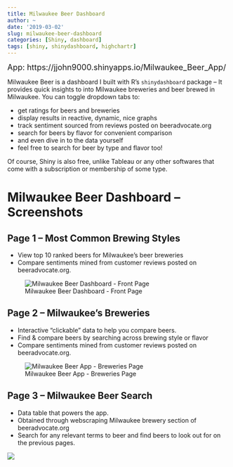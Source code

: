 ```yaml
---
title: Milwaukee Beer Dashboard
author: ~
date: '2019-03-02'
slug: milwaukee-beer-dashboard
categories: [Shiny, dashboard]
tags: [shiny, shinydashboard, highchartr]
---
```

<font size = 4> App: https://jjohn9000.shinyapps.io/Milwaukee_Beer_App/ </font>

Milwaukee Beer is a dashboard I built with R's `shinydashboard` package -- It  provides quick insights to into Milwaukee breweries and beer brewed in Milwaukee. You can toggle dropdown tabs to:

* get ratings for beers and breweries
* display results in reactive, dynamic, nice graphs
* track sentiment sourced from reviews posted on beeradvocate.org
* search for beers by flavor for convenient comparison
* and even dive in to the data yourself
* feel free to search for beer by type and flavor too! 

Of course, Shiny is also free, unlike Tableau or any other softwares that come with a subscription or membership of some type. 

# Milwaukee Beer Dashboard -- Screenshots #

## Page 1 --  Most Common Brewing Styles ##

* View top 10 ranked beers for Milwaukee's beer breweries
* Compare sentiments mined from customer reviews posted on beeradvocate.org.

![Milwaukee Beer Dashboard - Front Page](/post/2019-03-02-milwaukee-beer-dashboard_files/milwaukee_beer_screen1.png)

##  Page 2 -- Milwaukee's Breweries ##

* Interactive "clickable" data to help you compare beers.
* Find & compare beers by searching across brewing style or flavor
* Compare sentiments mined from customer reviews posted on beeradvocate.org.


![Milwaukee Beer App - Breweries Page](/post/2019-03-02-milwaukee-beer-dashboard_files/milwaukee_beer_screen2.png)

## Page 3 -- Milwaukee Beer Search ##

* Data table that powers the app. 
* Obtained through webscraping Milwaukee brewery section of beeradvocate.org
* Search for any relevant terms to beer and find beers to look out for on the previous pages. 

![](/project/2019-03-02-milwaukee-beer-dashboard_files/Screenshot 3.png)